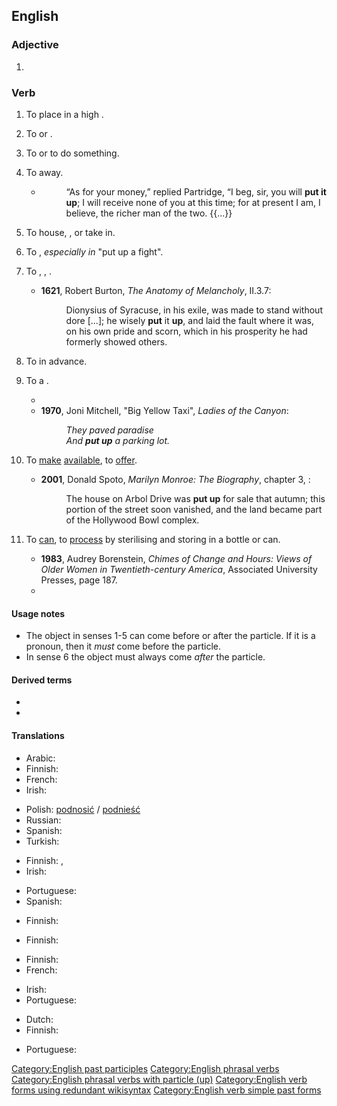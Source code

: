 {{also|put-up}}
==English==

===Adjective===
{{en-adj|-}}

# {{alternative form of|put-up|lang=en}}

===Verb===
{{en-verb|puts up|putting up|put up}}

# {{lb|en|transitive}} To place in a high {{l|en|location}}.
#: {{ux|en|Please '''put up''' your luggage in the overhead bins.}}
# {{lb|en|transitive}} To {{l|en|hang}} or {{l|en|mount}}.
#: {{ux|en|Many people '''put up''' messages on their refrigerators.}}
# {{lb|en|transitive|idiomatic}} To {{l|en|cajole}} or {{l|en|dare}} to do something.
#: {{ux|en|I think someone '''put''' him '''up''' to it.}}
# {{lb|en|transitive|idiomatic}} To {{l|en|store}} away.
#: {{ux|en|Be sure to '''put up''' the tools when you finish.}}
#* {{RQ:Fielding Tom Jones}}
#*: “As for your money,” replied Partridge, “I beg, sir, you will '''put it up'''; I will receive none of you at this time; for at present I am, I believe, the richer man of the two. {{...}}
# {{lb|en|transitive|idiomatic}} To house, {{l|en|shelter}}, or take in.
#: {{ux|en|We can '''put''' you '''up''' for the night.}}
# {{lb|en|transitive|idiomatic}} To {{l|en|present}}, ''especially in'' "put up a fight".
#: {{ux|en|That last fighter '''put up''' quite a fight.}}
#: {{ux|en|They didn't '''put up''' much resistance.}}
# {{lb|en|transitive|with "[[with]]"|put up with}} To {{l|en|endure}}, {{l|en|put up with}}, {{l|en|tolerate}}.
#* '''1621''', Robert Burton, ''The Anatomy of Melancholy'', II.3.7:
#*: Dionysius of Syracuse, in his exile, was made to stand without dore [...]; he wisely '''put''' it '''up''', and laid the fault where it was, on his own pride and scorn, which in his prosperity he had formerly showed others.
# {{lb|en|transitive}} To {{l|en|provide}} {{l|en|funds}} in advance.
#: {{ux|en|Butty Sugrue '''put up''' £300,000 for the Ali–Lewis fight.}}
# {{lb|en|transitive}} To {{l|en|build}} a {{l|en|structure}}.
#* {{quote-book|year=1963|author={{w|Margery Allingham}}
|title={{w|The China Governess}}
|chapter=1|url=http://openlibrary.org/works/OL2004261W
|passage=The original family who had begun to build a palace to rival Nonesuch had died out before they had '''put up''' little more than the gateway,&nbsp;[&hellip;].}}
#* '''1970''', Joni Mitchell, "Big Yellow Taxi", ''Ladies of the Canyon'':
#*: ''They paved paradise<br>And '''put up''' a parking lot.''
# {{lb|en|transitive}} To [[make]] [[available]], to [[offer]].
#* '''2001''', Donald Spoto, ''Marilyn Monroe: The Biography'', chapter 3, {{gbooks|q=put-up|id=r2W9SGUyRmgC|pg=39}}:
#*: The house on Arbol Drive was '''put up''' for sale that autumn; this portion of the street soon vanished, and the land became part of the Hollywood Bowl complex.
#: {{ux|en|The picture was '''put up''' for auction.}}
#: {{ux|en|I '''put''' my first child '''up''' for adoption.}}
# {{q|of meat, fruit and vegetables}} To [[can]], to [[process]] by sterilising and storing in a bottle or can.
#* '''1983''', Audrey Borenstein, ''Chimes of Change and Hours: Views of Older Women in Twentieth-century America'', Associated University Presses, {{ISBN|0838631703}} page 187.
#*{{quote|en|People made their own cottage cheese, picked wild strawberries and canned them, and '''put up''' apples.}}

====Usage notes====
* The object in senses 1-5 can come before or after the particle. If it is a pronoun, then it ''must'' come before the particle.
* In sense 6 the object must always come ''after'' the particle.

====Derived terms====
* {{l|en|put up or shut up}}
* {{l|en|put up with}}

====Translations====
{{trans-top|to place in a high location}}
* Arabic: {{t-needed|ar}}
* Finnish: {{t+|fi|nostaa}}
* French: {{t+|fr|placer}}
* Irish: {{t|ga|cuir suas}}
{{trans-mid}}
* Polish: [[podnosić]] / [[podnieść]]
* Russian: {{t+|ru|ста́вить}} {{qualifier|наве́рх}}
* Spanish: {{t+|es|colgar}}
* Turkish: {{t+|tr|koymak}}
{{trans-bottom}}

{{trans-top|to hang or mount}}
* Finnish: {{t+|fi|ripustaa}}, {{t+|fi|kiinnittää}}
* Irish: {{t|ga|cuir suas}}
{{trans-mid}}
* Portuguese: {{t+|pt|afixar}}
* Spanish: {{t+|es|colgar}}
{{trans-bottom}}

{{trans-top|to cajole}}
* Finnish: {{t+|fi|yllyttää}}
{{trans-mid}}
{{trans-bottom}}

{{trans-top|to store away}}
* Finnish: {{t|fi|paikoilleen|alt=panna paikoilleen}}
{{trans-mid}}
{{trans-bottom}}

{{trans-top|to house, shelter}}
* Finnish: {{t+|fi|majoittaa}}
* French: {{t+|fr|abriter}}
{{trans-mid}}
* Irish: {{t|ga|cuir suas}}
* Portuguese: {{t+|pt|hospedar}}
{{trans-bottom}}

{{trans-top|to present}}
* Dutch: {{t|nl|opdissen}}
* Finnish: {{t|fi|panna pystyyn}}
{{trans-mid}}
* Portuguese: {{t+|pt|mostrar}}
{{trans-bottom}}

{{trans-see|to put up with|put up with}}

[[Category:English past participles]]
[[Category:English phrasal verbs]]
[[Category:English phrasal verbs with particle (up)]]
[[Category:English verb forms using redundant wikisyntax]]
[[Category:English verb simple past forms]]